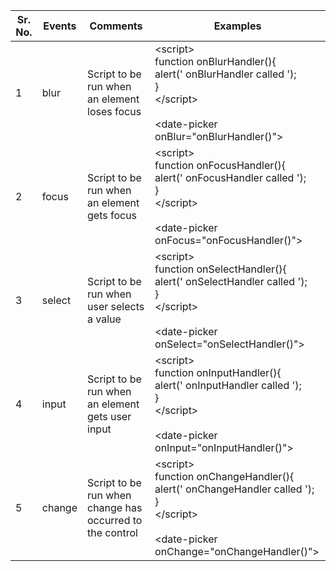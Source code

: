 
 
|Sr. No.|Events|Comments|Examples|
|--- |--- |--- |--- |
|1|blur| Script to be run when an element loses focus|&lt;script&gt;<br/>function onBlurHandler(){<br/>alert(' onBlurHandler called ');<br/>}<br/>&lt;/script&gt;<br/><br/>&lt;date-picker onBlur="onBlurHandler\(\)"&gt;|
|2|focus|Script to be run when an element gets focus|&lt;script&gt;<br/>function onFocusHandler(){<br/>alert(' onFocusHandler called ');<br/>}<br/>&lt;/script&gt;<br/><br/>&lt;date-picker onFocus="onFocusHandler\(\)"&gt;|
|3|select|Script to be run when user selects a value|&lt;script&gt;<br/>function onSelectHandler(){<br/>alert(' onSelectHandler called ');<br/>}<br/>&lt;/script&gt;<br/><br/>&lt;date-picker onSelect="onSelectHandler\(\)"&gt;|
|4|input|Script to be run when an element gets user input|&lt;script&gt;<br/>function onInputHandler(){<br/>alert(' onInputHandler called ');<br/>}<br/>&lt;/script&gt;<br/><br/>&lt;date-picker onInput="onInputHandler\(\)"&gt;|
|5|change|Script to be run when change has occurred to the control|&lt;script&gt;<br/>function onChangeHandler(){<br/>alert(' onChangeHandler called ');<br/>}<br/>&lt;/script&gt;<br/><br/>&lt;date-picker onChange="onChangeHandler\(\)"&gt;|

